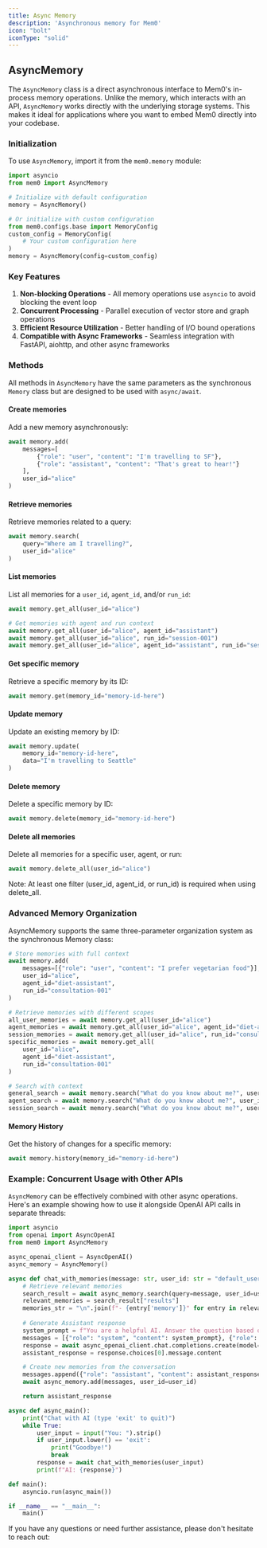 ```yaml
---
title: Async Memory
description: 'Asynchronous memory for Mem0'
icon: "bolt"
iconType: "solid"
---
```


<Snippet file="blank-notif.mdx" />

## AsyncMemory

The `AsyncMemory` class is a direct asynchronous interface to Mem0's in-process memory operations. Unlike the memory, which interacts with an API, `AsyncMemory` works directly with the underlying storage systems. This makes it ideal for applications where you want to embed Mem0 directly into your codebase.

### Initialization

To use `AsyncMemory`, import it from the `mem0.memory` module:

```python Python
import asyncio
from mem0 import AsyncMemory

# Initialize with default configuration
memory = AsyncMemory()

# Or initialize with custom configuration
from mem0.configs.base import MemoryConfig
custom_config = MemoryConfig(
    # Your custom configuration here
)
memory = AsyncMemory(config=custom_config)
```

### Key Features

1. **Non-blocking Operations** - All memory operations use `asyncio` to avoid blocking the event loop
2. **Concurrent Processing** - Parallel execution of vector store and graph operations
3. **Efficient Resource Utilization** - Better handling of I/O bound operations
4. **Compatible with Async Frameworks** - Seamless integration with FastAPI, aiohttp, and other async frameworks

### Methods

All methods in `AsyncMemory` have the same parameters as the synchronous `Memory` class but are designed to be used with `async/await`.

#### Create memories

Add a new memory asynchronously:

```python Python
await memory.add(
    messages=[
        {"role": "user", "content": "I'm travelling to SF"},
        {"role": "assistant", "content": "That's great to hear!"}
    ],
    user_id="alice"
)
```

#### Retrieve memories

Retrieve memories related to a query:

```python Python
await memory.search(
    query="Where am I travelling?",
    user_id="alice"
)
```

#### List memories

List all memories for a `user_id`, `agent_id`, and/or `run_id`:

```python Python
await memory.get_all(user_id="alice")

# Get memories with agent and run context
await memory.get_all(user_id="alice", agent_id="assistant")
await memory.get_all(user_id="alice", run_id="session-001")
await memory.get_all(user_id="alice", agent_id="assistant", run_id="session-001")
```

#### Get specific memory

Retrieve a specific memory by its ID:

```python Python
await memory.get(memory_id="memory-id-here")
```

#### Update memory

Update an existing memory by ID:

```python Python
await memory.update(
    memory_id="memory-id-here",
    data="I'm travelling to Seattle"
)
```

#### Delete memory

Delete a specific memory by ID:

```python Python
await memory.delete(memory_id="memory-id-here")
```

#### Delete all memories

Delete all memories for a specific user, agent, or run:

```python Python
await memory.delete_all(user_id="alice")
```

Note: At least one filter (user_id, agent_id, or run_id) is required when using delete_all.

### Advanced Memory Organization

AsyncMemory supports the same three-parameter organization system as the synchronous Memory class:

```python Python
# Store memories with full context
await memory.add(
    messages=[{"role": "user", "content": "I prefer vegetarian food"}],
    user_id="alice",
    agent_id="diet-assistant",
    run_id="consultation-001"
)

# Retrieve memories with different scopes
all_user_memories = await memory.get_all(user_id="alice")
agent_memories = await memory.get_all(user_id="alice", agent_id="diet-assistant")
session_memories = await memory.get_all(user_id="alice", run_id="consultation-001")
specific_memories = await memory.get_all(
    user_id="alice", 
    agent_id="diet-assistant", 
    run_id="consultation-001"
)

# Search with context
general_search = await memory.search("What do you know about me?", user_id="alice")
agent_search = await memory.search("What do you know about me?", user_id="alice", agent_id="diet-assistant")
session_search = await memory.search("What do you know about me?", user_id="alice", run_id="consultation-001")
```

#### Memory History

Get the history of changes for a specific memory:

```python Python
await memory.history(memory_id="memory-id-here")
```

### Example: Concurrent Usage with Other APIs

`AsyncMemory` can be effectively combined with other async operations. Here's an example showing how to use it alongside OpenAI API calls in separate threads:

```python Python
import asyncio
from openai import AsyncOpenAI
from mem0 import AsyncMemory

async_openai_client = AsyncOpenAI()
async_memory = AsyncMemory()

async def chat_with_memories(message: str, user_id: str = "default_user") -> str:
    # Retrieve relevant memories
    search_result = await async_memory.search(query=message, user_id=user_id, limit=3)
    relevant_memories = search_result["results"]
    memories_str = "\n".join(f"- {entry['memory']}" for entry in relevant_memories)
    
    # Generate Assistant response
    system_prompt = f"You are a helpful AI. Answer the question based on query and memories.\nUser Memories:\n{memories_str}"
    messages = [{"role": "system", "content": system_prompt}, {"role": "user", "content": message}]
    response = await async_openai_client.chat.completions.create(model="gpt-4o-mini", messages=messages)
    assistant_response = response.choices[0].message.content

    # Create new memories from the conversation
    messages.append({"role": "assistant", "content": assistant_response})
    await async_memory.add(messages, user_id=user_id)

    return assistant_response

async def async_main():
    print("Chat with AI (type 'exit' to quit)")
    while True:
        user_input = input("You: ").strip()
        if user_input.lower() == 'exit':
            print("Goodbye!")
            break
        response = await chat_with_memories(user_input)
        print(f"AI: {response}")

def main():
    asyncio.run(async_main())

if __name__ == "__main__":
    main()
```

If you have any questions or need further assistance, please don't hesitate to reach out:

<Snippet file="get-help.mdx" />
